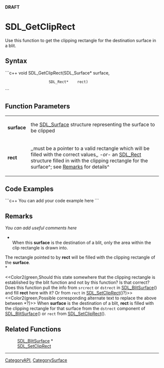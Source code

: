 <!-- pragma section-numbers off -->
<!-- pragma disable-camelcase -->
'''DRAFT'''

= SDL_GetClipRect =
Use this function to get the clipping rectangle for the destination surface in a blit.


== Syntax ==
```c++
void SDL_GetClipRect(SDL_Surface* surface,
                     SDL_Rect*    rect)
```

== Function Parameters ==
{|
|'''surface'''
|the [[SDL_Surface]] structure representing the surface to be clipped
|-
|'''rect'''
|,,must be a pointer to a valid rectangle which will be filled with the correct values,, ''-or-'' an [[SDL_Rect]] structure filled in with the clipping rectangle for the surface^; see [[#Remarks|Remarks]] for details^
|}

== Code Examples ==
```c++
You can add your code example here
```

== Remarks ==
''You can add useful comments here''

*<br/>When this '''surface''' is the destination of a blit, only the area within the clip rectangle is drawn into.

The rectangle pointed to by '''rect''' will be filled with the clipping rectangle of the '''surface'''.<br/>*

<<Color2(green,Should this state somewhere that the clipping rectangle is established by the blit function and not by this function?  Is that correct?  Does this function pull the info from <code>srcrect</code> or <code>dstrect</code> in [[SDL_BlitSurface]]() and fill '''rect''' here with it?  Or from <code>rect</code> in [[SDL_SetClipRect]]()?)>><br/>
<<Color2(green,Possible corresponding alternate text to replace the above between *?)>>
When '''surface''' is the destination of a blit, '''rect''' is filled with the clipping rectangle for that surface from the <code>dstrect</code> component of [[SDL_BlitSurface]]() or <code>rect</code> from [[SDL_SetClipRect]]().



== Related Functions ==
:[[SDL_BlitSurface]] *
:[[SDL_SetClipRect]]

----
[[CategoryAPI]], [[CategorySurface]]
